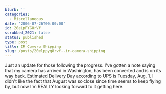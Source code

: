 ```yaml
---
blurb: ''
categories:
  - Miscellaneous
date: '2006-07-26T00:00:00'
id: 20eLpPYG8rVf
scrubbed_2021: false
status: published
type: post
title: IR Camera Shipping
slug: /posts/20elppyg8rvf--ir-camera-shipping
---
```


Just an update for those following the progress. I've gotten a note
saying that my camera has arrived in Washington, has been converted
and is on its way back. Estimated Delivery Day according to UPS is
Tuesday, Aug. 1. I didn't like the fact that August was so close
since time seems to keep flying by, but now I'm REALLY looking
forward to it getting here.
